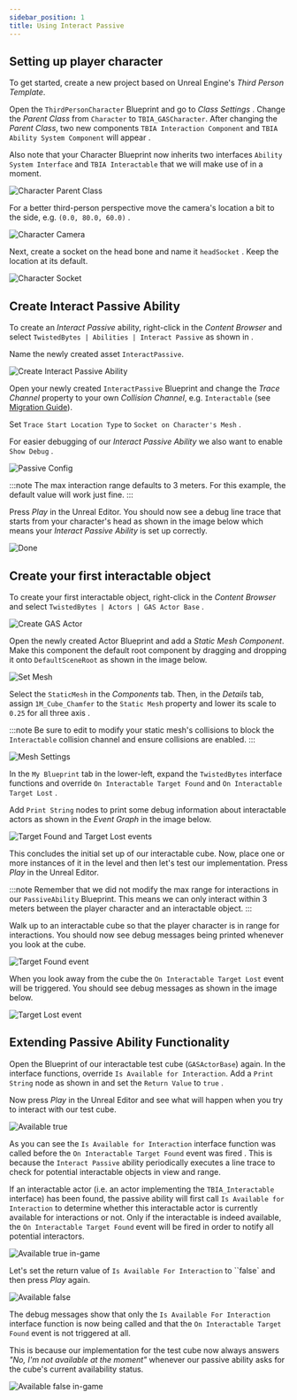 ```yaml
---
sidebar_position: 1
title: Using Interact Passive
---
```


## Setting up player character

To get started, create a new project based on Unreal Engine's *Third Person Template*.

Open the `ThirdPersonCharacter` Blueprint and go to *Class Settings* <Step text="1"/>.
Change the *Parent Class* <Step text="2"/> from `Character` to `TBIA_GASCharacter`.
After changing the *Parent Class*, two new components `TBIA Interaction Component` and
`TBIA Ability System Component` will appear <Step text="3"/>.

Also note that your Character Blueprint now inherits two interfaces <Step text="4"/>
`Ability System Interface` and `TBIA Interactable` that we will make use of in a moment.

![Character Parent Class](_static/img/passive/01_character_parent.png)

For a better third-person perspective move the camera's location a bit to the side, e.g.
`(0.0, 80.0, 60.0)` <Step text="1"/>.

![Character Camera](_static/img/passive/05_character_camera.png)

Next, create a socket on the head bone <Step text="1"/> and name it
`headSocket` <Step text="2"/>. Keep the location at its default.

![Character Socket](_static/img/passive/06_character_socket.png)

## Create Interact Passive Ability

To create an *Interact Passive* ability, right-click in the *Content Browser* and
select `TwistedBytes | Abilities | Interact Passive` as shown in <Step text="1"/>.

Name the newly created asset `InteractPassive`.

![Create Interact Passive Ability](_static/img/passive/02_create_passive.png)

Open your newly created `InteractPassive` Blueprint and change the *Trace Channel* property to your
own *Collision Channel*, e.g. `Interactable` <Step text="1"/> (see [Migration Guide](../getting-started/migration-guide#collision-settings)).

Set `Trace Start Location Type` to `Socket on Character's Mesh` <Step text="2"/>.

For easier debugging of our *Interact Passive Ability* we also want to enable `Show Debug` <Step text="3"/>.

![Passive Config](_static/img/passive/03_passive_config.png)

:::note
The max interaction range defaults to 3 meters. For this example, the default value will work just fine.
:::

Press *Play* in the Unreal Editor. You should now see a debug line trace that starts from your character's head
as shown in the image below which means your *Interact Passive Ability* is set up correctly.

![Done](_static/img/passive/07_done.png)

## Create your first interactable object

To create your first interactable object, right-click in the *Content Browser* and select
`TwistedBytes | Actors | GAS Actor Base` <Step text="1"/>.

![Create GAS Actor](_static/img/passive/08_create_gas_actor.png)

Open the newly created Actor Blueprint and add a *Static Mesh Component*. Make this component the default root
component by dragging and dropping it onto `DefaultSceneRoot` as shown in the image below.

![Set Mesh](_static/img/passive/09_set_mesh.png)

Select the `StaticMesh` in the *Components* tab. Then, in the *Details* tab, assign `1M_Cube_Chamfer` to the
`Static Mesh` property <Step text="1"/> and lower its scale to `0.25` for all three axis <Step text="2"/>.

:::note
Be sure to edit to modify your static mesh's collisions to block the `Interactable` collision channel and ensure
collisions are enabled.
:::

![Mesh Settings](_static/img/passive/10_mesh_settings.png)

In the `My Blueprint` tab in the lower-left, expand the `TwistedBytes` interface functions and override
`On Interactable Target Found` <Step text="1"/> and `On Interactable Target Lost` <Step text="2"/>.

Add `Print String` nodes to print some debug information about interactable actors as shown in the *Event Graph* in
the image below.

![Target Found and Target Lost events](_static/img/passive/11_target_found_lost.png)

This concludes the initial set up of our interactable cube. Now, place one or more instances of it in the level and
then let's test our implementation. Press *Play* in the Unreal Editor.

:::note
Remember that we did not modify the max range for interactions in our `PassiveAbility` Blueprint.
This means we can only interact within 3 meters between the player character and an interactable object.
:::

Walk up to an interactable cube so that the player character is in range for interactions.
You should now see debug messages being printed whenever you look at the cube.

![Target Found event](_static/img/passive/12_target_found.png)

When you look away from the cube the `On Interactable Target Lost` event will be triggered. You should see
debug messages as shown in the image below.

![Target Lost event](_static/img/passive/13_target_lost.png)

## Extending Passive Ability Functionality

Open the Blueprint of our interactable test cube (`GASActorBase`) again. In the interface functions,
override `Is Available for Interaction`. Add a `Print String` node as shown in  <Step text="1"/> and
set the `Return Value` to `true` <Step text="2"/>.

Now press *Play* in the Unreal Editor and see what will happen when you try to interact with our test cube.

![Available true](_static/img/passive/14_available.png)

As you can see the `Is Available for Interaction` interface function <Step text="1"/> was called
before the `On Interactable Target Found` event was fired <Step text="2"/>. This is because the
`Interact Passive` ability periodically executes a line trace to check for potential interactable objects
in view and range.

If an interactable actor (i.e. an actor implementing the `TBIA_Interactable` interface) has been found,
the passive ability will first call `Is Available for Interaction` <Step text="3"/> to determine whether this
interactable actor is currently available for interactions or not. Only if the interactable is indeed available,
the `On Interactable Target Found` event will be fired in order to notify all potential interactors.

![Available true in-game](_static/img/passive/15_available_ingame.png)

Let's set the return value of `Is Available For Interaction` to ``false` <Step text="1"/> and then
press *Play* again.

![Available false](_static/img/passive/16_available_false.png)

The debug messages show that only the `Is Available For Interaction` interface function is now being
called <Step text="1"/> and that the `On Interactable Target Found` event is not triggered at all.

This is because our implementation for the test cube now always answers *"No, I'm not available at the moment"*
whenever our passive ability asks for the cube's current availability status.

![Available false in-game](_static/img/passive/17_available_false_ingame.png)
